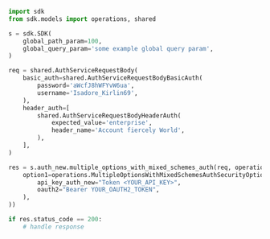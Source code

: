 ```python showLineNumbers copy filename="Multiple Options With Mixed Schemes Auth usage example"
import sdk
from sdk.models import operations, shared

s = sdk.SDK(
    global_path_param=100,
    global_query_param='some example global query param',
)

req = shared.AuthServiceRequestBody(
    basic_auth=shared.AuthServiceRequestBodyBasicAuth(
        password='aWcfJ8hWFYvW6ua',
        username='Isadore_Kirlin69',
    ),
    header_auth=[
        shared.AuthServiceRequestBodyHeaderAuth(
            expected_value='enterprise',
            header_name='Account fiercely World',
        ),
    ],
)

res = s.auth_new.multiple_options_with_mixed_schemes_auth(req, operations.MultipleOptionsWithMixedSchemesAuthSecurity(
    option1=operations.MultipleOptionsWithMixedSchemesAuthSecurityOption5(
        api_key_auth_new="Token <YOUR_API_KEY>",
        oauth2="Bearer YOUR_OAUTH2_TOKEN",
    ),
))

if res.status_code == 200:
    # handle response
```
